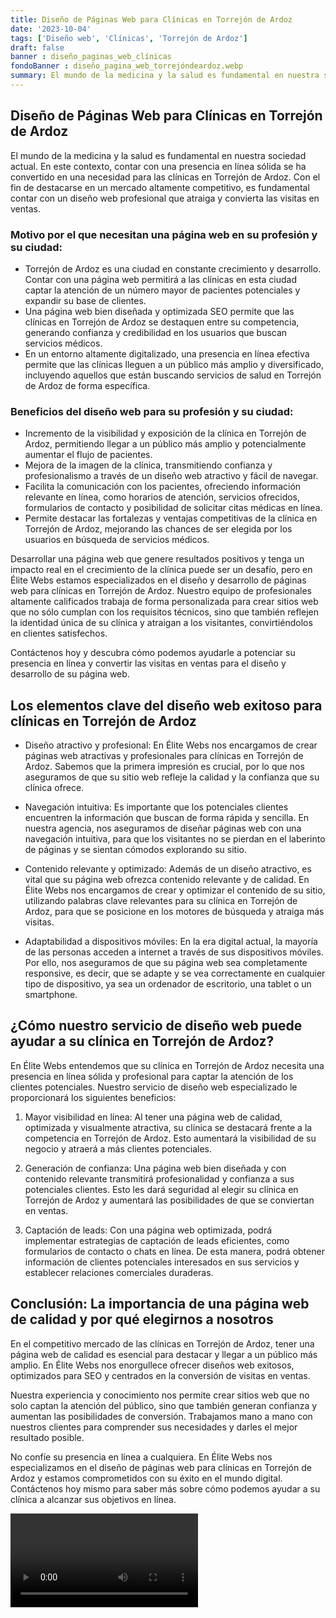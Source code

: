 ```yaml
---
title: Diseño de Páginas Web para Clínicas en Torrejón de Ardoz
date: '2023-10-04'
tags: ['Diseño web', 'Clínicas', 'Torrejón de Ardoz']
draft: false
banner : diseño_paginas_web_clínicas
fondoBanner : diseño_pagina_web_torrejóndeardoz.webp
summary: El mundo de la medicina y la salud es fundamental en nuestra sociedad actual. En este contexto, contar con una presencia en línea sólida se ha convertido en una necesidad para las clínicas en Torrejón de Ardoz. Con el fin de destacarse en un mercado altamente competitivo, es fundamental contar con un diseño web profesional que atraiga y convierta las visitas en ventas.
---
```


## Diseño de Páginas Web para Clínicas en Torrejón de Ardoz

El mundo de la medicina y la salud es fundamental en nuestra sociedad actual. En este contexto, contar con una presencia en línea sólida se ha convertido en una necesidad para las clínicas en Torrejón de Ardoz. Con el fin de destacarse en un mercado altamente competitivo, es fundamental contar con un diseño web profesional que atraiga y convierta las visitas en ventas.

### Motivo por el que necesitan una página web en su profesión y su ciudad:

- Torrejón de Ardoz es una ciudad en constante crecimiento y desarrollo. Contar con una página web permitirá a las clínicas en esta ciudad captar la atención de un número mayor de pacientes potenciales y expandir su base de clientes.
- Una página web bien diseñada y optimizada SEO permite que las clínicas en Torrejón de Ardoz se destaquen entre su competencia, generando confianza y credibilidad en los usuarios que buscan servicios médicos.
- En un entorno altamente digitalizado, una presencia en línea efectiva permite que las clínicas lleguen a un público más amplio y diversificado, incluyendo aquellos que están buscando servicios de salud en Torrejón de Ardoz de forma específica.

### Beneficios del diseño web para su profesión y su ciudad:

- Incremento de la visibilidad y exposición de la clínica en Torrejón de Ardoz, permitiendo llegar a un público más amplio y potencialmente aumentar el flujo de pacientes.
- Mejora de la imagen de la clínica, transmitiendo confianza y profesionalismo a través de un diseño web atractivo y fácil de navegar.
- Facilita la comunicación con los pacientes, ofreciendo información relevante en línea, como horarios de atención, servicios ofrecidos, formularios de contacto y posibilidad de solicitar citas médicas en línea.
- Permite destacar las fortalezas y ventajas competitivas de la clínica en Torrejón de Ardoz, mejorando las chances de ser elegida por los usuarios en búsqueda de servicios médicos.

Desarrollar una página web que genere resultados positivos y tenga un impacto real en el crecimiento de la clínica puede ser un desafío, pero en Élite Webs estamos especializados en el diseño y desarrollo de páginas web para clínicas en Torrejón de Ardoz. Nuestro equipo de profesionales altamente calificados trabaja de forma personalizada para crear sitios web que no sólo cumplan con los requisitos técnicos, sino que también reflejen la identidad única de su clínica y atraigan a los visitantes, convirtiéndolos en clientes satisfechos.

Contáctenos hoy y descubra cómo podemos ayudarle a potenciar su presencia en línea y convertir las visitas en ventas para el diseño y desarrollo de su página web.

<GifSeo />

<Cta />

## Los elementos clave del diseño web exitoso para clínicas en Torrejón de Ardoz

- Diseño atractivo y profesional: En Élite Webs nos encargamos de crear páginas web atractivas y profesionales para clínicas en Torrejón de Ardoz. Sabemos que la primera impresión es crucial, por lo que nos aseguramos de que su sitio web refleje la calidad y la confianza que su clínica ofrece.

- Navegación intuitiva: Es importante que los potenciales clientes encuentren la información que buscan de forma rápida y sencilla. En nuestra agencia, nos aseguramos de diseñar páginas web con una navegación intuitiva, para que los visitantes no se pierdan en el laberinto de páginas y se sientan cómodos explorando su sitio.

- Contenido relevante y optimizado: Además de un diseño atractivo, es vital que su página web ofrezca contenido relevante y de calidad. En Élite Webs nos encargamos de crear y optimizar el contenido de su sitio, utilizando palabras clave relevantes para su clínica en Torrejón de Ardoz, para que se posicione en los motores de búsqueda y atraiga más visitas.

- Adaptabilidad a dispositivos móviles: En la era digital actual, la mayoría de las personas acceden a internet a través de sus dispositivos móviles. Por ello, nos aseguramos de que su página web sea completamente responsive, es decir, que se adapte y se vea correctamente en cualquier tipo de dispositivo, ya sea un ordenador de escritorio, una tablet o un smartphone.

## ¿Cómo nuestro servicio de diseño web puede ayudar a su clínica en Torrejón de Ardoz?

En Élite Webs entendemos que su clínica en Torrejón de Ardoz necesita una presencia en línea sólida y profesional para captar la atención de los clientes potenciales. Nuestro servicio de diseño web especializado le proporcionará los siguientes beneficios:

1. Mayor visibilidad en línea: Al tener una página web de calidad, optimizada y visualmente atractiva, su clínica se destacará frente a la competencia en Torrejón de Ardoz. Esto aumentará la visibilidad de su negocio y atraerá a más clientes potenciales.

2. Generación de confianza: Una página web bien diseñada y con contenido relevante transmitirá profesionalidad y confianza a sus potenciales clientes. Esto les dará seguridad al elegir su clínica en Torrejón de Ardoz y aumentará las posibilidades de que se conviertan en ventas.

3. Captación de leads: Con una página web optimizada, podrá implementar estrategias de captación de leads eficientes, como formularios de contacto o chats en línea. De esta manera, podrá obtener información de clientes potenciales interesados en sus servicios y establecer relaciones comerciales duraderas.

## Conclusión: La importancia de una página web de calidad y por qué elegirnos a nosotros

En el competitivo mercado de las clínicas en Torrejón de Ardoz, tener una página web de calidad es esencial para destacar y llegar a un público más amplio. En Élite Webs nos enorgullece ofrecer diseños web exitosos, optimizados para SEO y centrados en la conversión de visitas en ventas.

Nuestra experiencia y conocimiento nos permite crear sitios web que no solo captan la atención del público, sino que también generan confianza y aumentan las posibilidades de conversión. Trabajamos mano a mano con nuestros clientes para comprender sus necesidades y darles el mejor resultado posible.

No confíe su presencia en línea a cualquiera. En Élite Webs nos especializamos en el diseño de páginas web para clínicas en Torrejón de Ardoz y estamos comprometidos con su éxito en el mundo digital. Contáctenos hoy mismo para saber más sobre cómo podemos ayudar a su clínica a alcanzar sus objetivos en línea.

<Video />

<CtaBot job='Clínicas' city='Torrejón de Ardoz'/>

<Gmaps query='Torrejón de Ardoz+españa+maps' />